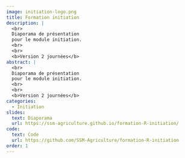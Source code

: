 ```yaml
---
image: initiation-logo.png
title: Formation initiation
description: |
  <br>
  Diaporama de présentation
  pour le module initiation. 
  <br>
  <br>
  <b>Version 2 journées</b>
abstract: |
  <br>
  Diaporama de présentation
  pour le module initiation. 
  <br>
  <br>
  <b>Version 2 journées</b>
categories:
  - Initiation
slides:
  text: Diaporama
  url: https://ssm-agriculture.github.io/formation-R-initiation/
code:
  text: Code 
  url: https://github.com/SSM-Agriculture/formation-R-initiation
order: 1
---
```


